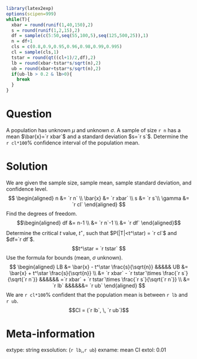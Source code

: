 ```r
library(latex2exp)
options(scipen=999)
while(T){
  xbar = round(runif(1,40,150),2)
  s = round(runif(1,2,15),2)
  df = sample(c(5:50,seq(55,100,5),seq(125,500,25)),1)
  n = df+1
  cls = c(0.8,0.9,0.95,0.96,0.98,0.99,0.995)
  cl = sample(cls,1)
  tstar = round(qt((cl+1)/2,df),2)
  lb = round(xbar-tstar*s/sqrt(n),2)
  ub = round(xbar+tstar*s/sqrt(n),2)
  if(ub-lb > 0.2 & lb>0){
    break
  }
}
```

Question
========

A population has unknown $\mu$ and unknown $\sigma$. A sample of size `r n` has a mean $\bar{x}=`r xbar`$ and a standard deviation $s=`r s`$. Determine the `r cl*100`% confidence interval of the population mean.


Solution
========

We are given the sample size, sample mean, sample standard deviation, and confidence level.
$$
\begin{aligned}
n &= `r n` \\
\bar{x} &= `r xbar` \\
s &= `r s`\\
\gamma &= `r cl`
\end{aligned}
$$
Find the degrees of freedom.
$$\begin{aligned}
df &= n-1 \\
&= `r n`-1 \\
&= `r df`
\end{aligned}$$
Determine the critical $t$ value, $t^\star$, such that $P(|T|<t^\star) = `r cl`$ and $df=`r df`$. 
$$t^\star = `r tstar` $$
Use the formula for bounds (mean, $\sigma$ unknown).
$$
\begin{aligned}
LB &= \bar{x} - t^\star \frac{s}{\sqrt{n}} &&&&& UB &= \bar{x} + t^\star \frac{s}{\sqrt{n}} \\
   &= `r xbar` - `r tstar`\times \frac{`r s`}{\sqrt{`r n`}} &&&&&& =`r xbar` + `r tstar`\times \frac{`r s`}{\sqrt{`r n`}} \\
   &= `r lb` &&&&&&= `r ub` 
\end{aligned}
$$
We are `r cl*100`% confident that the population mean is between `r lb` and `r ub`.
$$CI = (`r lb`, \, `r ub`)$$


Meta-information
============
extype: string
exsolution: (`r lb`,\,`r ub`) 
exname: mean CI
extol: 0.01
